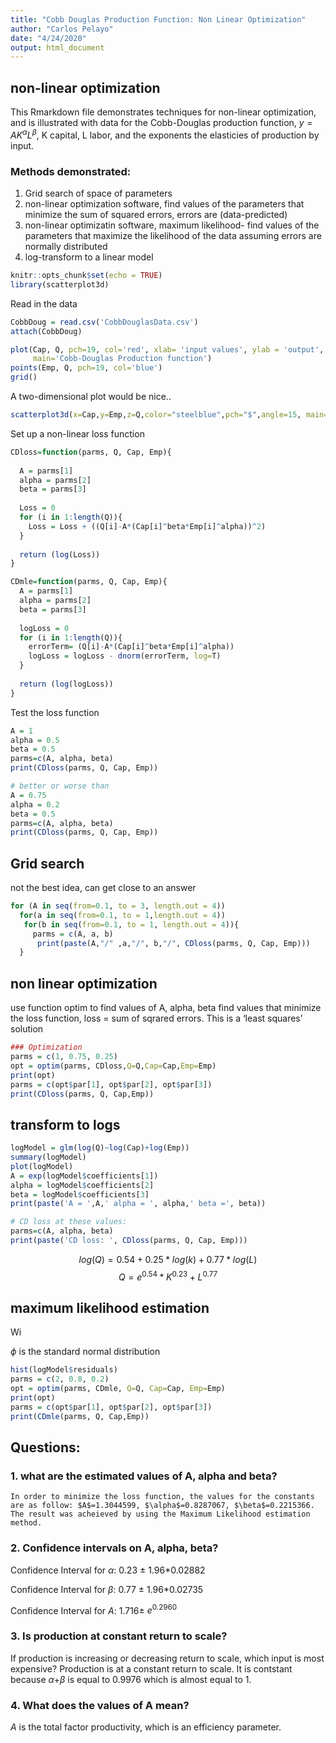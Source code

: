 ---
title: "Cobb Douglas Production Function: Non Linear Optimization"
author: "Carlos Pelayo"
date: "4/24/2020"
output: html_document
---

## non-linear optimization

This Rmarkdown file demonstrates techniques for non-linear optimization, and is illustrated with data for the Cobb-Douglas production function, $y = A K^\alpha L^\beta$, K capital, L labor, and the exponents the elasticies of production by input.

### Methods demonstrated:
 1. Grid search of space of parameters  
 2. non-linear optimization software, find values of the parameters that minimize the sum of squared errors, errors are (data-predicted)  
 3. non-linear optimizatin software, maximum likelihood- find values of the parameters that maximize the likelihood of the data assuming errors are normally distributed  
 4. log-transform to a linear model  
 
```{r setup, include=FALSE}
knitr::opts_chunk$set(echo = TRUE)
library(scatterplot3d)
```

Read in the data

```{r}
CobbDoug = read.csv('CobbDouglasData.csv')
attach(CobbDoug)
```


```{r}
plot(Cap, Q, pch=19, col='red', xlab= 'input values', ylab = 'output',
     main='Cobb-Douglas Production function')
points(Emp, Q, pch=19, col='blue')
grid()
```

A two-dimensional plot would be nice..

```{r}
scatterplot3d(x=Cap,y=Emp,z=Q,color="steelblue",pch="$",angle=15, main="Cobb Douglas Production Function", xlab="Production",ylab="Labor Input",zlab="Capital Input",grid=TRUE)

```

Set up a non-linear loss function

```{r}
CDloss=function(parms, Q, Cap, Emp){
  
  A = parms[1]
  alpha = parms[2]
  beta = parms[3]
  
  Loss = 0
  for (i in 1:length(Q)){
    Loss = Loss + ((Q[i]-A*(Cap[i]^beta*Emp[i]^alpha))^2)
  }
  
  return (log(Loss))
}

CDmle=function(parms, Q, Cap, Emp){
  A = parms[1]
  alpha = parms[2]
  beta = parms[3]
  
  logLoss = 0
  for (i in 1:length(Q)){
    errorTerm= (Q[i]-A*(Cap[i]^beta*Emp[i]^alpha))
    logLoss = logLoss - dnorm(errorTerm, log=T)
  }
  
  return (log(logLoss))
}
```

Test the loss function

```{r}
A = 1
alpha = 0.5
beta = 0.5
parms=c(A, alpha, beta)
print(CDloss(parms, Q, Cap, Emp))

# better or worse than
A = 0.75
alpha = 0.2
beta = 0.5
parms=c(A, alpha, beta)
print(CDloss(parms, Q, Cap, Emp))

```
## Grid search
  not the best idea, can get close to an answer 

```{r}

for (A in seq(from=0.1, to = 3, length.out = 4))
  for(a in seq(from=0.1, to = 1,length.out = 4))
   for(b in seq(from=0.1, to = 1, length.out = 4)){
     parms = c(A, a, b)
      print(paste(A,"/" ,a,"/", b,"/", CDloss(parms, Q, Cap, Emp)))
  }

```

## non linear optimization

use function optim to find values of A, alpha, beta
find values that minimize the loss function, loss = sum of sqrared errors.  This is a 'least squares' solution

```{r}
### Optimization
parms = c(1, 0.75, 0.25)
opt = optim(parms, CDloss,Q=Q,Cap=Cap,Emp=Emp)
print(opt)
parms = c(opt$par[1], opt$par[2], opt$par[3])
print(CDloss(parms, Q, Cap,Emp))
```

## transform to logs

```{r}
logModel = glm(log(Q)~log(Cap)+log(Emp))
summary(logModel)
plot(logModel)
A = exp(logModel$coefficients[1])
alpha = logModel$coefficients[2]
beta = logModel$coefficients[3]
print(paste('A = ',A,' alpha = ', alpha,' beta =', beta))

# CD loss at these values:
parms=c(A, alpha, beta)
print(paste('CD loss: ', CDloss(parms, Q, Cap, Emp)))
```
$$log(Q)=0.54+0.25*log(k)+0.77*log(L)$$
$$Q=e^{0.54}*K^{0.23}+L^{0.77}$$

## maximum likelihood estimation

Wi 

$\phi$ is the standard normal distribution


```{r}
hist(logModel$residuals)
parms = c(2, 0.8, 0.2)
opt = optim(parms, CDmle, Q=Q, Cap=Cap, Emp=Emp)
print(opt)
parms = c(opt$par[1], opt$par[2], opt$par[3])
print(CDmle(parms, Q, Cap,Emp))

```

## Questions:
### 1. what are the estimated values of A, alpha and beta?
    In order to minimize the loss function, the values for the constants are as follow: $A$=1.3044599, $\alpha$=0.8287067, $\beta$=0.2215366. The result was acheieved by using the Maximum Likelihood estimation method.

### 2. Confidence intervals on A, alpha, beta?

  Confidence Interval for $\alpha$: 0.23 $\pm$ 1.96*0.02882

  Confidence Interval for $\beta$: 0.77 $\pm$ 1.96*0.02735

  Confidence Interval for $A$: 1.716$\pm$ $e^{0.2960}$

### 3. Is production at constant return to scale?
  If production is increasing or decreasing return to scale, which input is most  expensive? Production is at a constant return to scale. It is contstant because $\alpha$+$\beta$ is equal to 0.9976 which is almost equal to 1.

### 4. What does the values of A mean?
  $A$ is the total factor productivity, which is an efficiency parameter.

